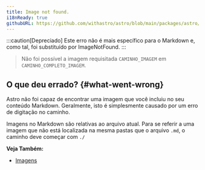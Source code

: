 ```yaml
---
title: Image not found.
i18nReady: true
githubURL: https://github.com/withastro/astro/blob/main/packages/astro/src/core/errors/errors-data.ts
---
```


:::caution[Depreciado]
Este erro não é mais específico para o Markdown e, como tal, foi substituído por ImageNotFound.
:::

> Não foi possível a imagem requisitada `CAMINHO_IMAGEM` em `CAMINHO_COMPLETO_IMAGEM`.

## O que deu errado? \{#what-went-wrong\}

Astro não foi capaz de encontrar uma imagem que você incluiu no seu conteúdo Markdown. Geralmente, isto é simplesmente causado por um erro de digitação no caminho.

Imagens no Markdown são relativas ao arquivo atual. Para se referir a uma imagem que não está localizada na mesma pastas que o arquivo `.md`, o caminho deve começar com `./`

**Veja Também:**
-  [Imagens](/pt-br/guides/images/)

